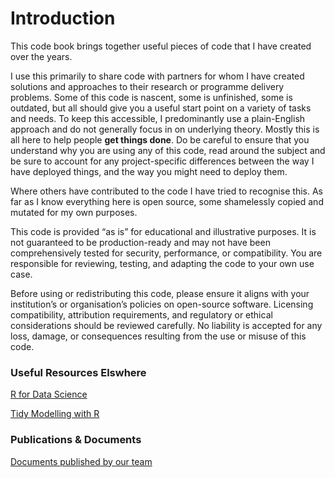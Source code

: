 # Introduction {.unnumbered}

This code book brings together useful pieces of code that I have created over the years.

I use this primarily to share code with partners for whom I have created solutions and approaches to their research or programme delivery problems. Some of this code is nascent, some is unfinished, some is outdated, but all should give you a useful start point on a variety of tasks and needs. To keep this accessible, I predominantly use a plain-English approach and do not generally focus in on underlying theory. Mostly this is all here to help people **get things done**. Do be careful to ensure that you understand why you are using any of this code, read around the subject and be sure to account for any project-specific differences between the way I have deployed things, and the way you might need to deploy them.

Where others have contributed to the code I have tried to recognise this. As far as I know everything here is open source, some shamelessly copied and mutated for my own purposes.

This code is provided "as is" for educational and illustrative purposes. It is not guaranteed to be production-ready and may not have been comprehensively tested for security, performance, or compatibility. You are responsible for reviewing, testing, and adapting the code to your own use case.

Before using or redistributing this code, please ensure it aligns with your institution’s or organisation’s policies on open-source software. Licensing compatibility, attribution requirements, and regulatory or ethical considerations should be reviewed carefully. No liability is accepted for any loss, damage, or consequences resulting from the use or misuse of this code.

### Useful Resources Elswhere

[R for Data Science](https://r4ds.had.co.nz/)

[Tidy Modelling with R](https://www.tmwr.org/index.html)

### Publications & Documents

[Documents published by our team](https://chrissyhroberts.github.io/DOCS/)
